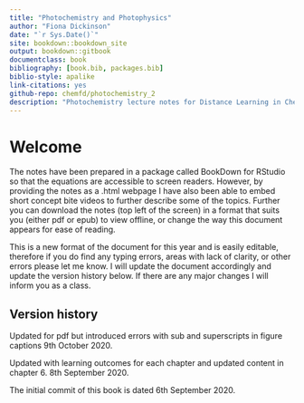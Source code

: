 ```yaml
--- 
title: "Photochemistry and Photophysics"
author: "Fiona Dickinson"
date: "`r Sys.Date()`"
site: bookdown::bookdown_site
output: bookdown::gitbook
documentclass: book
bibliography: [book.bib, packages.bib]
biblio-style: apalike
link-citations: yes
github-repo: chemfd/photochemistry_2
description: "Photochemistry lecture notes for Distance Learning in Chemistry at Bath CH30217"
---
```

# Welcome {-}

The notes have been prepared in a package called BookDown for RStudio so that the equations are accessible to screen readers. However, by providing the notes as a .html webpage I have also been able to embed short concept bite videos to further describe some of the topics. Further you can download the notes (top left of the screen) in a format that suits you (either pdf or epub) to view offline, or change the way this document appears for ease of reading.

This is a new format of the document for this year and is easily editable, therefore if you do find any typing errors, areas with lack of clarity, or other errors please let me know. I will update the document accordingly and update the version history below. If there are any major changes I will inform you as a class.

## Version history {-}
Updated for pdf but introduced errors with sub and superscripts in figure captions 9th October 2020.

Updated with learning outcomes for each chapter and updated content in chapter 6. 8th September 2020.

The initial commit of this book is dated 6th September 2020.

